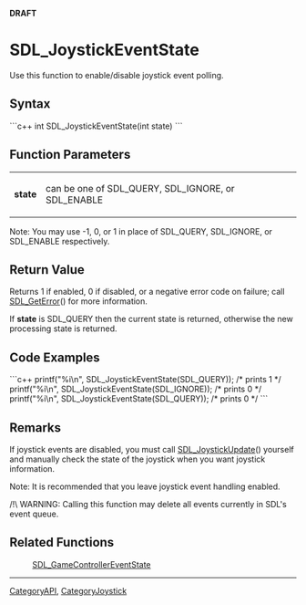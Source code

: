 '''DRAFT'''

= SDL_JoystickEventState =
Use this function to enable/disable joystick event polling.


== Syntax ==
```c++
int SDL_JoystickEventState(int state)
```

== Function Parameters ==
{|
|'''state'''
|can be one of SDL_QUERY, SDL_IGNORE, or SDL_ENABLE
|}
Note: You may use -1, 0, or 1 in place of SDL_QUERY, SDL_IGNORE, or SDL_ENABLE respectively.

== Return Value ==
Returns 1 if enabled, 0 if disabled, or a negative error code on failure; call [[SDL_GetError]]() for more information.

If '''state''' is SDL_QUERY then the current state is returned, otherwise the new processing state is returned.

== Code Examples ==
```c++
printf("%i\n", SDL_JoystickEventState(SDL_QUERY));  /* prints 1 */
printf("%i\n", SDL_JoystickEventState(SDL_IGNORE)); /* prints 0 */
printf("%i\n", SDL_JoystickEventState(SDL_QUERY));  /* prints 0 */
```

== Remarks ==
If joystick events are disabled, you must call [[SDL_JoystickUpdate]]() yourself and manually check the state of the joystick when you want joystick information.

Note: It is recommended that you leave joystick event handling enabled.

/!\ WARNING: Calling this function may delete all events currently in SDL's event queue.

== Related Functions ==
:[[SDL_GameControllerEventState]]
----
[[CategoryAPI]], [[CategoryJoystick]]
